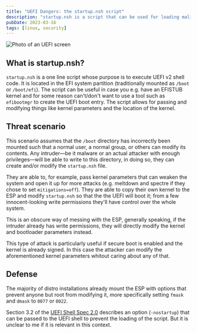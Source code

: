 ```yaml
---
title: "UEFI Dangers: the startup.nsh script"
description: "startup.nsh is a script that can be used for loading malicious kernels and more!"
pubDate: 2023-03-16
tags: [linux, security]
---
```


![Photo of an UEFI screen](/cybersecurity/uefi-dangers-startup.nsh/thumbnail.avif)

## What is startup.nsh?

`startup.nsh` is a one line script whose purpose is to execute UEFI v2 shell code. It is located in the EFI system partition (traditionally mounted as `/boot` or `/boot/efi`). The script can be useful in case you e.g. have an EFISTUB kernel and for some reason can't/don't want to use a tool such as `efibootmgr` to create the UEFI boot entry. The script allows for passing and modifying things like kernel parameters and the location of the kernel.

## Threat scenario

This scenario assumes that the `/boot` directory has incorrectly been mounted such that a normal user, a normal group, or others can modify its contents. Any intruder—be it malware or an actual attacker with enough privileges—will be able to write to this directory, in doing so, they can create and/or modify the `startup.nsh` file.

They are able to, for example, pass kernel parameters that can weaken the system and open it up for more attacks (e.g. meltdown and spectre if they chose to set `mitigations=off`). They are able to copy their own kernel to the ESP and modify `startup.nsh` so that the the UEFI will boot it; from a few innocent-looking write permissions they'll have control over the whole system.

This is an obscure way of messing with the ESP, generally speaking, if the intruder already has write permissions, they will directly modify the kernel and bootloader parameters instead.

This type of attack is particularly useful if secure boot is enabled and the kernel is already signed. In this case the attacker can modify the aforementioned kernel parameters whitout caring about any of that.

## Defense

The majority of distro installations already mount the ESP with options that prevent anyone but root from modifying it, more specifically setting `fmask` and `dmask` to `0077` or `0022`.

Section 3.2 of the [UEFI Shell Spec 2.0](https://uefi.org/sites/default/files/resources/UEFI_Shell_Spec_2_0.pdf) describes an option (`-nostartup`) that can be passed to the UEFI shell to prevent the loading of the script. But it is unclear to me if it is relevant in this context.
